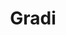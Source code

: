 ---
slug: gradi
link: /projects/gradi/
category: 'projects'
title: Gradi
publicData: Sep 11th 2020
pagesCount: 1
pages: 
    - page:
        - image: ../../assets/images/projects/project-220-gradi/gradi-0.png
        - title: Gradi
sortIdx: 220
---